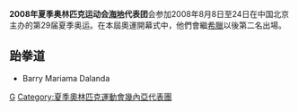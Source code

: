 {{Infobox Country Olympics
|NOC=GUI
|games=2008年夏季
|competitors=5
|sports=3
|flagbearer={{tsl|en|Fatmata Fofanah||Fatmata Fofanah}}
}}

'''2008年夏季奥林匹克运动会[[海地|海地]]代表团'''会参加2008年8月8日至24日在中国北京主办的第29届夏季奥运。在本屆奧運開幕式中，他們會繼[[希臘|希臘]]以後第二名出場。

== 跆拳道 ==
*Barry Mariama Dalanda

{{NOCin2008SummerOlympics}}

[[Category:2008年夏季奧林匹克運動會代表團|G]]
[[Category:夏季奧林匹克運動會幾內亞代表團|Category:夏季奧林匹克運動會幾內亞代表團]]

{{体育小作品}}